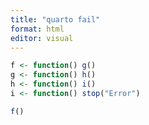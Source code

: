 ```yaml
---
title: "quarto fail"
format: html
editor: visual
---
```


```r
f <- function() g()
g <- function() h()
h <- function() i()
i <- function() stop("Error")
```

```r
f()
```



